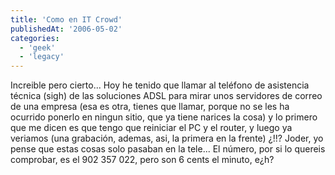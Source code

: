 ```yaml
---
title: 'Como en IT Crowd'
publishedAt: '2006-05-02'
categories:
  - 'geek'
  - 'legacy'
---
```


Increible pero cierto... Hoy he tenido que llamar al teléfono de asistencia técnica (sigh) de las soluciones ADSL para mirar unos servidores de correo de una empresa (esa es otra, tienes que llamar, porque no se les ha ocurrido ponerlo en ningun sitio, que ya tiene narices la cosa) y lo primero que me dicen es que tengo que reiniciar el PC y el router, y luego ya veriamos (una grabación, ademas, asi, la primera en la frente) ¿!!? Joder, yo pense que estas cosas solo pasaban en la tele... El número, por si lo quereis comprobar, es el 902 357 022, pero son 6 cents el minuto, e¿h?
